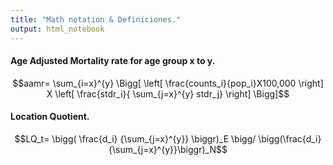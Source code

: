 ```yaml
---
title: "Math notation & Definiciones."
output: html_notebook
---
```


#### Age Adjusted Mortality rate for age group  x to y. 

$$aamr= \sum_{i=x}^{y} \Bigg[  \left[  \frac{counts_i}{pop_i}X100,000 \right] X \left[ \frac{stdr_i}{ \sum_{j=x}^{y} stdr_j} \right]  \Bigg]$$


#### Location Quotient.


$$LQ_t= \bigg( \frac{d_i} {\sum_{j=x}^{y}} \biggr)_E  \bigg/  \bigg(\frac{d_i}{\sum_{j=x}^{y}}\biggr)_N$$






